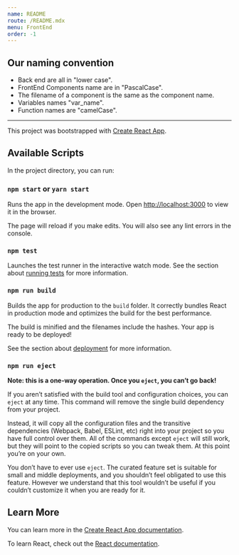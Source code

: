 ```yaml
---
name: README
route: /README.mdx
menu: FrontEnd
order: -1
---
```


## Our naming convention

- Back end are all in "lower case".
- FrontEnd Components name are in "PascalCase".
- The filename of a component is the same as the component name.
- Variables names "var_name".
- Function names are "camelCase".

---

This project was bootstrapped with [Create React App](https://github.com/facebook/create-react-app).

## Available Scripts

In the project directory, you can run:

### `npm start` or `yarn start`

Runs the app in the development mode.
Open [http://localhost:3000](http://localhost:3000) to view it in the browser.

The page will reload if you make edits.
You will also see any lint errors in the console.

### `npm test`

Launches the test runner in the interactive watch mode.
See the section about [running tests](https://facebook.github.io/create-react-app/docs/running-tests) for more information.

### `npm run build`

Builds the app for production to the `build` folder.
It correctly bundles React in production mode and optimizes the build for the best performance.

The build is minified and the filenames include the hashes.
Your app is ready to be deployed!

See the section about [deployment](https://facebook.github.io/create-react-app/docs/deployment) for more information.

### `npm run eject`

**Note: this is a one-way operation. Once you `eject`, you can’t go back!**

If you aren’t satisfied with the build tool and configuration choices, you can `eject` at any time. This command will remove the single build dependency from your project.

Instead, it will copy all the configuration files and the transitive dependencies (Webpack, Babel, ESLint, etc) right into your project so you have full control over them. All of the commands except `eject` will still work, but they will point to the copied scripts so you can tweak them. At this point you’re on your own.

You don’t have to ever use `eject`. The curated feature set is suitable for small and middle deployments, and you shouldn’t feel obligated to use this feature. However we understand that this tool wouldn’t be useful if you couldn’t customize it when you are ready for it.

## Learn More

You can learn more in the [Create React App documentation](https://facebook.github.io/create-react-app/docs/getting-started).

To learn React, check out the [React documentation](https://reactjs.org/).

